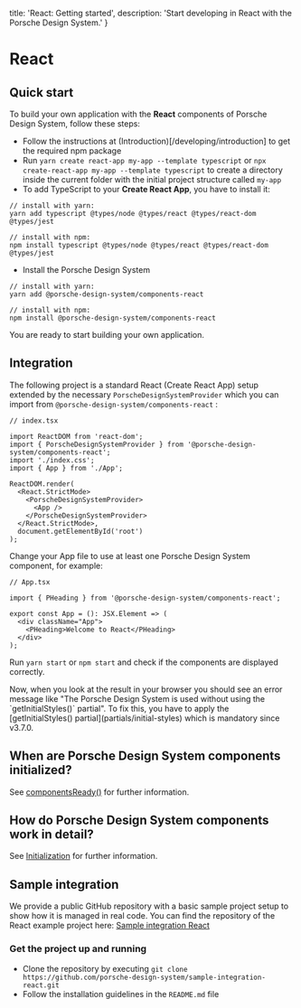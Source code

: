 
  title: 'React: Getting started',
  description: 'Start developing in React with the Porsche Design System.'
}

# React

## Quick start

To build your own application with the **React** components of Porsche Design System, follow these steps:

- Follow the instructions at (Introduction)[/developing/introduction] to get the required npm package
- Run `yarn create react-app my-app --template typescript` or `npx create-react-app my-app --template typescript` to
create a directory inside the current folder with the initial project structure called `my-app`
- To add TypeScript to your **Create React App**, you have to install it:

```shell script
// install with yarn:
yarn add typescript @types/node @types/react @types/react-dom @types/jest

// install with npm:
npm install typescript @types/node @types/react @types/react-dom @types/jest
```

- Install the Porsche Design System

```shell script
// install with yarn:
yarn add @porsche-design-system/components-react

// install with npm:
npm install @porsche-design-system/components-react
```

You are ready to start building your own application.

## Integration

The following project is a standard React (Create React App) setup extended by the necessary
`PorscheDesignSystemProvider` which you can import from `@porsche-design-system/components-react` :

```tsx
// index.tsx

import ReactDOM from 'react-dom';
import { PorscheDesignSystemProvider } from '@porsche-design-system/components-react';
import './index.css';
import { App } from './App';

ReactDOM.render(
  <React.StrictMode>
    <PorscheDesignSystemProvider>
      <App />
    </PorscheDesignSystemProvider>
  </React.StrictMode>,
  document.getElementById('root')
);
```

Change your App file to use at least one Porsche Design System component, for example:

```tsx
// App.tsx

import { PHeading } from '@porsche-design-system/components-react';

export const App = (): JSX.Element => (
  <div className="App">
    <PHeading>Welcome to React</PHeading>
  </div>
);
```

Run `yarn start` or `npm start` and check if the components are displayed correctly.

<Notification heading="Attention" headingTag="h3" state="warning">
  Now, when you look at the result in your browser you should see an error message like
  "The Porsche Design System is used without using the `getInitialStyles()` partial".
  To fix this, you have to apply the [getInitialStyles() partial](partials/initial-styles) which is mandatory since v3.7.0.
</Notification>

## When are Porsche Design System components initialized?

See [componentsReady()](developing/components-ready) for further information.

## How do Porsche Design System components work in detail?

See [Initialization](must-know/initialization/introduction) for further information.

## Sample integration

We provide a public GitHub repository with a basic sample project setup to show how it is managed in real code.
You can find the repository of the React example project here:
[Sample integration React](https://github.com/porsche-design-system/sample-integration-react)

### Get the project up and running

- Clone the repository by executing
`git clone https://github.com/porsche-design-system/sample-integration-react.git`
- Follow the installation guidelines in the `README.md` file

